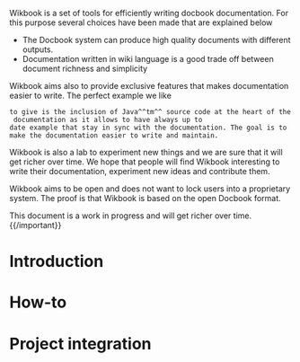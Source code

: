 Wikbook is a set of tools for efficiently writing docbook documentation. For this purpose several choices have been
made that are explained below

* The Docbook system can produce high quality documents with different outputs.
* Documentation written in wiki language is a good trade off between document richness and simplicity

Wikbook aims also to provide exclusive features that makes documentation easier to write. The perfect example we like
 to give is the inclusion of Java^^tm^^ source code at the heart of the documentation as it allows to have always up to
 date example that stay in sync with the documentation. The goal is to make the documentation easier to write and maintain.

Wikbook is also a lab to experiment new things and we are sure that it will get richer over time. We hope that people
will find Wikbook interesting to write their documentation, experiment new ideas and contribute them.

Wikbook aims to be open and does not want to lock users into a proprietary system. The proof is that Wikbook is based on the
open Docbook format.

{{important}}This document is a work in progress and will get richer over time.{{/important}}

= Introduction =

{{include document="chapter1.wiki" /}}

= How-to =

{{include document="chapter2.wiki" /}}

= Project integration =

{{include document="chapter3.wiki" /}}
